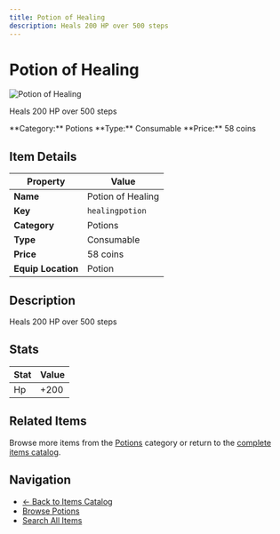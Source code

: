 ```yaml
---
title: Potion of Healing
description: Heals 200 HP over 500 steps
---
```


# Potion of Healing

<div className="flex items-start gap-6 mb-8">
  <div className="flex-shrink-0">
    <img src="/assets/resources/alchemy/healing_potion.png" alt="Potion of Healing" className="w-24 h-24 border rounded-lg" />
  </div>
  <div className="flex-1">
    <div className="space-y-2">
      <p className="text-lg text-muted-foreground">Heals 200 HP over 500 steps</p>
      <div className="flex flex-wrap gap-4 text-sm">
        <span className="px-2 py-1 bg-blue-100 dark:bg-blue-900 rounded-md">
          **Category:** Potions
        </span>
        <span className="px-2 py-1 bg-green-100 dark:bg-green-900 rounded-md">
          **Type:** Consumable
        </span>
        <span className="px-2 py-1 bg-yellow-100 dark:bg-yellow-900 rounded-md">
          **Price:** 58 coins
        </span>
      </div>
    </div>
  </div>
</div>

## Item Details

| Property | Value |
|----------|-------|
| **Name** | Potion of Healing |
| **Key** | `healingpotion` |
| **Category** | Potions |
| **Type** | Consumable |
| **Price** | 58 coins |
| **Equip Location** | Potion |

## Description

Heals 200 HP over 500 steps


## Stats

| Stat | Value |
|------|-------|
| Hp | +200 |


## Related Items

Browse more items from the [Potions](/docs/items#potions) category or return to the [complete items catalog](/docs/items).

## Navigation

- [← Back to Items Catalog](/docs/items)
- [Browse Potions](/docs/items#potions)
- [Search All Items](/search)
